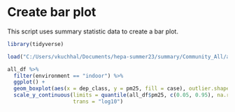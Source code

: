 # Create bar plot
This script uses summary statistic data to create a bar plot.

```r
library(tidyverse)
```

```r
load("C:/Users/vkuchhal/Documents/hepa-summer23/summary/Community_All/all.RData")
```


```r
all_df %>% 
  filter(environment == "indoor") %>%
  ggplot() +
  geom_boxplot(aes(x = dep_class, y = pm25, fill = case), outlier.shape = NA) +
  scale_y_continuous(limits = quantile(all_df$pm25, c(0.05, 0.95), na.rm = TRUE),
                     trans = "log10")
```